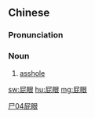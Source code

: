 ==Chinese==
{{zh-forms}}

===Pronunciation===
{{zh-pron
|m=pìyǎn,er=y
|c=pei3 ngaan5
|cat=n
}}

===Noun===
{{zh-noun}}
# [[asshole]]

[[Category:zh:Anatomy|尸04屁眼]]

[[sw:屁眼]]
[[hu:屁眼]]
[[mg:屁眼]]